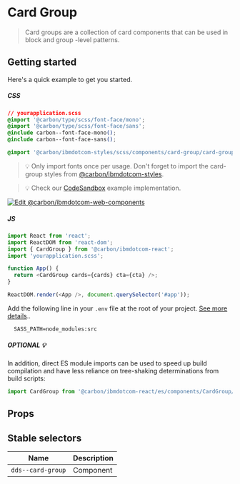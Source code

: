 
# Card Group

> Card groups are a collection of card components that can be used in block and
> group -level patterns.

## Getting started

Here's a quick example to get you started.

##### CSS

```css
// yourapplication.scss
@import '@carbon/type/scss/font-face/mono';
@import '@carbon/type/scss/font-face/sans';
@include carbon--font-face-mono();
@include carbon--font-face-sans();

@import '@carbon/ibmdotcom-styles/scss/components/card-group/card-group';
```

> 💡 Only import fonts once per usage. Don't forget to import the card-group
> styles from
> [@carbon/ibmdotcom-styles](https://github.com/carbon-design-system/carbon-for-ibm-dotcom/blob/v1/packages/styles).

> 💡 Check our
> [CodeSandbox](https://githubbox.com/carbon-design-system/carbon-for-ibm-dotcom/tree/v1/packages/react/examples/codesandbox/components/CardGroup)
> example implementation.

[![Edit @carbon/ibmdotcom-web-components](https://codesandbox.io/static/img/play-codesandbox.svg)](https://githubbox.com/carbon-design-system/carbon-for-ibm-dotcom/tree/v1/packages/react/examples/codesandbox/components/CardGroup)

##### JS

```javascript
import React from 'react';
import ReactDOM from 'react-dom';
import { CardGroup } from '@carbon/ibmdotcom-react';
import 'yourapplication.scss';

function App() {
  return <CardGroup cards={cards} cta={cta} />;
}

ReactDOM.render(<App />, document.querySelector('#app'));
```

Add the following line in your `.env` file at the root of your project.
[See more details](https://github.com/carbon-design-system/carbon-for-ibm-dotcom/tree/v1/packages/styles#usage)..

```
  SASS_PATH=node_modules:src
```

##### OPTIONAL 💡

In addition, direct ES module imports can be used to speed up build compilation and have less reliance on tree-shaking determinations from build scripts:

````js
import CardGroup from '@carbon/ibmdotcom-react/es/components/CardGroup/CardGroup';
````

## Props

<Props of={CardGroup} />

## Stable selectors

| Name              | Description |
| ----------------- | ----------- |
| `dds--card-group` | Component   |

<Description markdown={contributing} />
